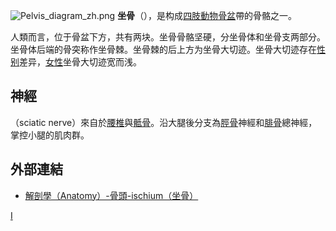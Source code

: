 [[File:Pelvis_diagram_zh.png|right]]
'''坐骨'''（{{lang|en|ischium}}），是构成[[四足類|四肢動物]][[骨盆|骨盆]]帶的骨骼之一。

人類而言，位于骨盆下方，共有两块。坐骨骨骼坚硬，分坐骨体和坐骨支两部分。坐骨体后端的骨突称作坐骨棘。坐骨棘的后上方为坐骨大切迹。坐骨大切迹存在[[性别|性别]]差异，[[女性|女性]]坐骨大切迹宽而浅。

==神經==
{{link-en|坐骨神經|Sciatic nerve}}（sciatic nerve）來自於[[腰椎|腰椎]]與[[骶骨|骶骨]]。沿大腿後分支為[[脛骨|脛骨]]神經和[[腓骨|腓骨]]總神經，掌控小腿的肌肉群。

==外部連結==
*[http://smallcollation.blogspot.com/2013/01/anatomy-ischium.html 解剖學（Anatomy）-骨頭-ischium（坐骨）]{{Wayback|url=http://smallcollation.blogspot.com/2013/01/anatomy-ischium.html |date=20131030214714 }}

{{HumanBones}}

[[Category:骨骼|I]]